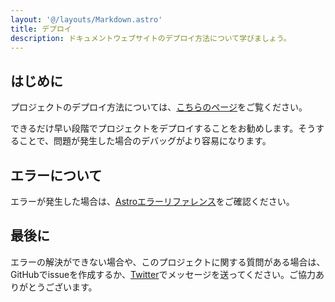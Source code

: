 ```yaml
---
layout: '@/layouts/Markdown.astro'
title: デプロイ
description: ドキュメントウェブサイトのデプロイ方法について学びましょう。
---
```


## はじめに

プロジェクトのデプロイ方法については、[こちらのページ](https://docs.astro.build/en/guides/deploy/)をご覧ください。

できるだけ早い段階でプロジェクトをデプロイすることをお勧めします。そうすることで、問題が発生した場合のデバッグがより容易になります。

## エラーについて

エラーが発生した場合は、[Astroエラーリファレンス](https://docs.astro.build/en/reference/error-reference/)をご確認ください。

## 最後に

エラーの解決ができない場合や、このプロジェクトに関する質問がある場合は、GitHubでissueを作成するか、[Twitter](https://www.x.com/samuelbreznjak)でメッセージを送ってください。ご協力ありがとうございます。
